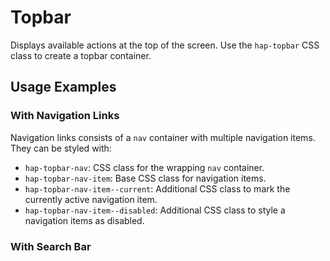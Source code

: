 
<Meta of={stories} />

# Topbar

Displays available actions at the top of the screen. Use the `hap-topbar` CSS
class to create a topbar container.

<Canvas of={stories.Default} />

## Usage Examples

### With Navigation Links

Navigation links consists of a `nav` container with multiple navigation items.
They can be styled with:

- `hap-topbar-nav`: CSS class for the wrapping `nav` container.
- `hap-topbar-nav-item`: Base CSS class for navigation items.
- `hap-topbar-nav-item--current`: Additional CSS class to mark the currently
  active navigation item.
- `hap-topbar-nav-item--disabled`: Additional CSS class to style a navigation
  items as disabled.

<Canvas of={stories.Default} />

### With Search Bar

<Canvas of={stories.Search} />
